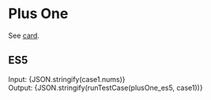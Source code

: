 


<Meta title="Array/Plus One" />

# Plus One

See [card](https://leetcode.com/explore/learn/card/array-and-string/201/introduction-to-array/1148/).

## ES5

<Canvas>
  <Story name="ES5" parameters={{ docs: { source: { code: es5solution } }}}>
    <div>
      <label>Input: </label>
      <span>{JSON.stringify(case1.nums)}</span>
    </div>
    <div>
      <label>Output: </label>
      <span>{JSON.stringify(runTestCase(plusOne_es5, case1))}</span>
    </div>
  </Story>
</Canvas>
